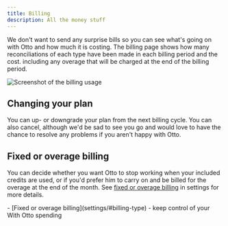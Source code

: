 ```yaml
---
title: Billing
description: All the money stuff
---
```



We don't want to send any surprise bills so you can see what's going on with Otto and how much it is costing. The billing page shows how many reconciliations of each type have been made in each billing period and the cost. including any overage that will be charged at the end of the billing period.

<Image src={usageImage} alt="Screenshot of the billing usage" />

## Changing your plan
You can up- or downgrade your plan from the next billing cycle. You can also cancel, although we'd be sad to see you go and would love to have the chance to resolve any problems if you aren't happy with Otto.

## Fixed or overage billing
You can decide whether you want Otto to stop working when your included credits are used, or if you'd prefer him to carry on and be billed for the overage at the end of the month. See [fixed or overage billing](settings/#billing-type) in settings for more details.

<Aside type="tip" title="Related pages">
 - [Fixed or overage billing](settings/#billing-type) - keep control of your With Otto spending
</Aside>
